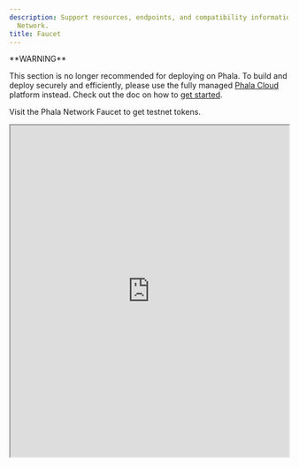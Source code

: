 ```yaml
---
description: Support resources, endpoints, and compatibility information for Phala
  Network.
title: Faucet
---
```



<Note type="danger">
**WARNING**

This section is no longer recommended for deploying on Phala. To build and deploy securely and efficiently, please use the fully managed [Phala Cloud](https://cloud.phala.network) platform instead. Check out the doc on how to [get started](/phala-cloud/getting-started/getting-started).
</Note>

Visit the Phala Network Faucet to get testnet tokens.

<iframe src="https://phala.network/faucet" width="100%" height="600"></iframe>
